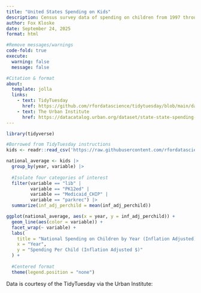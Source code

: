 ```yaml
---
title: "United States Spending on Kids"
description: Census survey data of spending on children from 1997 through 2016.
author: Fox Kloske
date: September 24, 2025
format: html

#Remove messages/warnings
code-fold: true
execute: 
  warning: false
  message: false

#Citation & format 
about:
  template: jolla
  links:
    - text: TidyTuesday
      href: https://github.com/rfordatascience/tidytuesday/blob/main/data/2020/2020-09-15/readme.md
    - text: The Urban Institute
      href: https://datacatalog.urban.org/dataset/state-state-spending-kids-dataset
---
```


```r
library(tidyverse)

#Borrowed from TidyTuesday instructions
kids <- readr::read_csv('https://raw.githubusercontent.com/rfordatascience/tidytuesday/main/data/2020/2020-09-15/kids.csv')

national_average <- kids |>
  group_by(year, variable) |>
  
  #Isolate four categories of interest
  filter(variable == "lib" |
         variable == "PK12ed" |
         variable == "Medicaid_CHIP" |
         variable == "parkrec") |>
  summarize(inf_adj_perchild = mean(inf_adj_perchild))

ggplot(national_average, aes(x = year, y = inf_adj_perchild)) +
  geom_line(aes(color = variable)) +
  facet_wrap(~ variable) +
  labs(
    title = "National Spending on Children by Year (Inflation Adjusted)",
    x = "Year",
    y = "Spending Per Child (Inflation Adjusted $)"
  ) +
  
  #Centered format
  theme(legend.position = "none")
```

Data is courtesy of the TidyTuesday via the Urban Institute:
